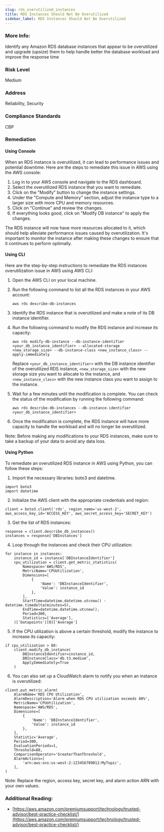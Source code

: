 ```yaml
---
slug: rds_overutilized_instances
title: RDS Instances Should Not Be Overutilized
sidebar_label: RDS Instances Should Not Be Overutilized
---
```


### More Info:

Identify any Amazon RDS database instances that appear to be overutilized and upgrade (upsize) them to help handle better the database workload and improve the response time

### Risk Level

Medium

### Address

Reliability, Security

### Compliance Standards

CBP

### Remediation

#### Using Console

When an RDS instance is overutilized, it can lead to performance issues and potential downtime. Here are the steps to remediate this issue in AWS using the AWS console:

1. Log in to your AWS console and navigate to the RDS dashboard.
2. Select the overutilized RDS instance that you want to remediate.
3. Click on the "Modify" button to change the instance settings.
4. Under the "Compute and Memory" section, adjust the instance type to a larger size with more CPU and memory resources.
5. Click on "Continue" and review the changes.
6. If everything looks good, click on "Modify DB instance" to apply the changes.

The RDS instance will now have more resources allocated to it, which should help alleviate performance issues caused by overutilization. It's important to monitor the instance after making these changes to ensure that it continues to perform optimally.

#### Using CLI

Here are the step-by-step instructions to remediate the RDS instances overutilization issue in AWS using AWS CLI:

1. Open the AWS CLI on your local machine.
2. Run the following command to list all the RDS instances in your AWS account:

   ```
   aws rds describe-db-instances
   ```

3. Identify the RDS instance that is overutilized and make a note of its DB instance identifier.
4. Run the following command to modify the RDS instance and increase its capacity:

   ```
   aws rds modify-db-instance --db-instance-identifier <your_db_instance_identifier> --allocated-storage <new_storage_size> --db-instance-class <new_instance_class> --apply-immediately
   ```

   Replace `<your_db_instance_identifier>` with the DB instance identifier of the overutilized RDS instance, `<new_storage_size>` with the new storage size you want to allocate to the instance, and `<new_instance_class>` with the new instance class you want to assign to the instance.

5. Wait for a few minutes until the modification is complete. You can check the status of the modification by running the following command:

   ```
   aws rds describe-db-instances --db-instance-identifier <your_db_instance_identifier>
   ```

6. Once the modification is complete, the RDS instance will have more capacity to handle the workload and will no longer be overutilized.

Note: Before making any modifications to your RDS instances, make sure to take a backup of your data to avoid any data loss.

#### Using Python

To remediate an overutilized RDS instance in AWS using Python, you can follow these steps:

1. Import the necessary libraries: boto3 and datetime.

```
import boto3
import datetime
```

2. Initialize the AWS client with the appropriate credentials and region:

```
client = boto3.client('rds', region_name='us-west-2', aws_access_key_id='ACCESS_KEY', aws_secret_access_key='SECRET_KEY')
```

3. Get the list of RDS instances:

```
response = client.describe_db_instances()
instances = response['DBInstances']
```

4. Loop through the instances and check their CPU utilization:

```
for instance in instances:
    instance_id = instance['DBInstanceIdentifier']
    cpu_utilization = client.get_metric_statistics(
        Namespace='AWS/RDS',
        MetricName='CPUUtilization',
        Dimensions=[
            {
                'Name': 'DBInstanceIdentifier',
                'Value': instance_id
            },
        ],
        StartTime=datetime.datetime.utcnow() - datetime.timedelta(minutes=5),
        EndTime=datetime.datetime.utcnow(),
        Period=300,
        Statistics=['Average'],
    )['Datapoints'][0]['Average']
```

5. If the CPU utilization is above a certain threshold, modify the instance to increase its capacity:

```
if cpu_utilization > 80:
    client.modify_db_instance(
        DBInstanceIdentifier=instance_id,
        DBInstanceClass='db.t3.medium',
        ApplyImmediately=True
    )
```

6. You can also set up a CloudWatch alarm to notify you when an instance is overutilized:

```
client.put_metric_alarm(
    AlarmName='RDS CPU Utilization',
    AlarmDescription='Alarm when RDS CPU utilization exceeds 80%',
    MetricName='CPUUtilization',
    Namespace='AWS/RDS',
    Dimensions=[
        {
            'Name': 'DBInstanceIdentifier',
            'Value': instance_id
        },
    ],
    Statistic='Average',
    Period=300,
    EvaluationPeriods=1,
    Threshold=80,
    ComparisonOperator='GreaterThanThreshold',
    AlarmActions=[
        'arn:aws:sns:us-west-2:123456789012:MyTopic',
    ],
)
```

Note: Replace the region, access key, secret key, and alarm action ARN with your own values.

### Additional Reading:

- [https://aws.amazon.com/premiumsupport/technology/trusted-advisor/best-practice-checklist/](https://aws.amazon.com/premiumsupport/technology/trusted-advisor/best-practice-checklist/) 

